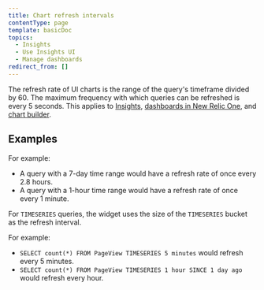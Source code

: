 ```yaml
---
title: Chart refresh intervals
contentType: page
template: basicDoc
topics:
  - Insights
  - Use Insights UI
  - Manage dashboards
redirect_from: []
---
```


The refresh rate of UI charts is the range of the query's timeframe divided by 60. The maximum frequency with which queries can be refreshed is every 5 seconds. This applies to [Insights](/docs/insights/use-insights-ui/getting-started/introduction-new-relic-insights), [dashboards in New Relic One](/docs/dashboards/new-relic-one-dashboards/get-started/introduction-new-relic-one-dashboards), and [chart builder](/docs/chart-builder/use-chart-builder/get-started/introduction-chart-builder).

## Examples

For example:

* A query with a 7-day time range would have a refresh rate of once every 2.8 hours.
* A query with a 1-hour time range would have a refresh rate of once every 1 minute.

For `TIMESERIES` queries, the widget uses the size of the `TIMESERIES` bucket as the refresh interval.

For example:

* `SELECT count(*) FROM PageView TIMESERIES 5 minutes` would refresh every 5 minutes.
* `SELECT count(*) FROM PageView TIMESERIES 1 hour SINCE 1 day ago` would refresh every hour.
